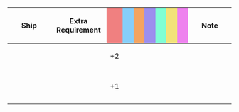 {|class="wikitable" style="width:100%; text-align: center; vertical-align: middle;"
|-
! style="width: 20%;" | Ship
! style="width: 25%;" | Extra Requirement
! style="width: 5%; background-color: lightcoral;" | {{Firepower}}
! style="width: 5%; background-color: lightskyblue;" | {{Torpedo}}
! style="width: 5%; background-color: sandybrown;" | {{AA}}
! style="width: 5%; background-color: #9C8FEE;" | {{ASW}}
! style="width: 5%; background-color: #7fffd4;" | {{LOS}}
! style="width: 5%; background-color: #F2E279;" | {{Armor}}
! style="width: 5%; background-color: violet;" | {{Evasion}}
! style="width: 20%;" | Note
|-
! {{ShipLink|Nagato/Kai Ni|Mutsu/Kai Ni|text=Nagato-class Kai Ni|link_class=Nagato}}<br />{{ShipLink|Nelson/Kai}}
| style="text-align:left;" | 
| +2 || || || || || || 
| style="text-align:left;" | 
|-
! {{ShipLink|Nagato|Mutsu|text=Nagato-class|link_class=Nagato}} <br />{{ShipLink|Colorado}}<br/>{{ShipLink|Nelson}}
| style="text-align:left;" | 
| +1 || || || || || || 
| style="text-align:left;" | 
|}
